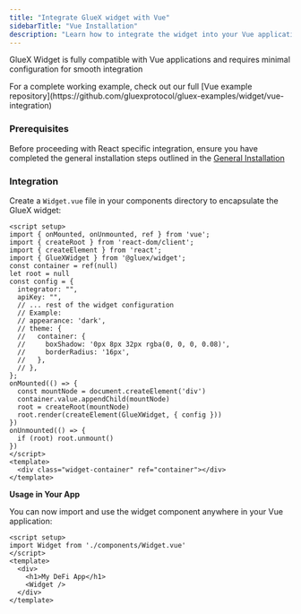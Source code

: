 ```yaml
---
title: "Integrate GlueX widget with Vue"
sidebarTitle: "Vue Installation"
description: "Learn how to integrate the widget into your Vue application enabling users to perform swaps, bridge assets, lend, stake, zap and swidge directly within the application"
---
```



GlueX Widget is fully compatible with Vue applications and requires minimal configuration for smooth integration

<Info>
  For a complete working example, check out our full [Vue example
  repository](https://github.com/gluexprotocol/gluex-examples/widget/vue-integration)
</Info>

### Prerequisites

Before proceeding with React specific integration, ensure you have completed the general installation steps outlined in the [General Installation](/build-with-gluex/widget/integration/installing-the-widget)

### Integration

Create a `Widget.vue` file in your components directory to encapsulate the GlueX widget:

<CodeGroup>

```vue Widget.vue
<script setup>
import { onMounted, onUnmounted, ref } from 'vue';
import { createRoot } from 'react-dom/client';
import { createElement } from 'react';
import { GlueXWidget } from '@gluex/widget';
const container = ref(null)
let root = null
const config = {
  integrator: "",
  apiKey: "",
  // ... rest of the widget configuration
  // Example:
  // appearance: 'dark',
  // theme: {
  //   container: {
  //     boxShadow: '0px 8px 32px rgba(0, 0, 0, 0.08)',
  //     borderRadius: '16px',
  //   },
  // },
};
onMounted(() => {
  const mountNode = document.createElement('div')
  container.value.appendChild(mountNode)
  root = createRoot(mountNode)
  root.render(createElement(GlueXWidget, { config }))
})
onUnmounted(() => {
  if (root) root.unmount()
})
</script>
<template>
  <div class="widget-container" ref="container"></div>
</template>
```

</CodeGroup>

**Usage in Your App**

You can now import and use the widget component anywhere in your Vue application:

```vue App.vue
<script setup>
import Widget from './components/Widget.vue'
</script>
<template>
  <div>
    <h1>My DeFi App</h1>
    <Widget />
  </div>
</template>
```

<ConfigurationAndCustomization />
